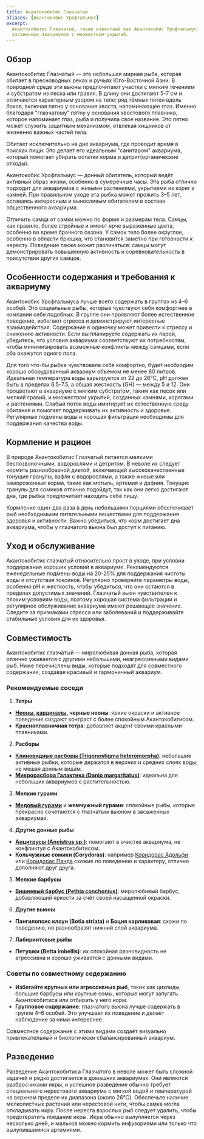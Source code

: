```yaml
---
title: Акантокобитис Глазчатый
aliases: [Акантокобис Урофтальмус]
excerpt:
  Акантокобитис Глазчатый, также известный как Акантокобис Урофтальмус, это небольшая, мирная донная рыба, идеальная для
  засаженных аквариумов с множеством укрытий.
---
```


## Обзор

Акантокобитис Глазчатый — это небольшая мирная рыба, которая обитает в пресноводных реках и ручьях Юго-Восточной Азии. В
природной среде эти вьюны предпочитают участки с мягким течением и субстратом из песка или гравия. В длину они достигают
5-7 см и отличаются характерным узором на теле: ряд тёмных пятен вдоль боков, включая пятно у основания хвоста,
напоминающее глаз. Именно благодаря "глазчатому" пятну у основания хвостового плавника, которое напоминает глаз, рыба и
получила свое название. Это пятно может служить защитным механизмом, отвлекая хищников от жизненно важных частей тела.

Обитает исключительно на дне аквариума, где проводит время в поисках пищи. Это делает его идеальным "санитаром"
аквариума, который помогает убирать остатки корма и детрит(органические отходы).

Акантокобис Урофтальмус — донный обитатель, который ведёт активный образ жизни, особенно в сумеречные часы. Эта рыба
отлично подходит для аквариумов с живыми растениями, укрытиями из коряг и камней. При правильном уходе эта рыбка может
прожить 3–5 лет, оставаясь интересным и выносливым обитателем в составе общественного аквариума.

Отличить самца от самки можно по форме и размерам тела. Самцы, как правило, более стройные и имеют ярче выраженные
цвета, особенно во время брачного сезона. У самок тело более округлое, особенно в области брюшка, что становится заметно
при готовности к нересту. Поведение также может различаться: самцы могут демонстрировать повышенную активность и
соревновательность в присутствии других самцов.

## Особенности содержания и требования к аквариуму

Акантокобис Урофтальмуса лучше всего содержать в группах из 4–6 особей. Это социальные рыбы, которые чувствуют себя
комфортнее в компании себе подобных. В группе они проявляют более естественное поведение, избегают стресса и
демонстрируют интересные взаимодействия. Содержание в одиночку может привести к стрессу и снижению активности. Если вы
планируете содержать их парой, убедитесь, что условия аквариума соответствуют их потребностям, чтобы минимизировать
возможные конфликты между самцами, если оба окажутся одного пола.

Для того что-бы рыбка чувствовала себя комфортно, будет необходим хорошо оборудованный аквариум объемом не менее 80
литров. Идеальная температура воды варьируется от 22 до 26°C, pH должен быть в пределах 6.5-7.5, а общая жесткость (GH)
— между 5 и 12. Они процветают в аквариуме с мягким субстратом, таким как песок или мелкий гравий, и множеством укрытий,
созданных камнями, корягами и растениями. Слабый поток воды имитирует их естественную среду обитания и помогает
поддерживать их активность и здоровье. Регулярные подмены воды и хорошая фильтрация необходимы для поддержания качества
воды.

## Кормление и рацион

В природе Акантокобитис Глазчатый питается мелкими беспозвоночными, водорослями и детритом. В неволе их следует кормить
разнообразной диетой, включающей высококачественные тонущие гранулы, вафли с водорослями, а также живые или замороженные
корма, такие как мотыль, артемия и дафния. Тонущие гранулы для сомиков отлично подойдут, так как они легко достигают
дна, где рыбка предпочитает находить себе пищу.

Кормление один-два раза в день небольшими порциями обеспечивает рыб необходимыми питательными веществами для поддержания
здоровья и активности. Важно убедиться, что корм достигает дна аквариума, чтобы у глазчатого вьюна был доступ к питанию.

## Уход и обслуживание

Акантокобитис глазчатый относительно прост в уходе, при условии поддержания хороших условий в аквариуме. Рекомендуются
еженедельные подмены воды на 20-25% для поддержания чистоты воды и отсутствия токсинов. Регулярно проверяйте параметры
воды, особенно pH и жесткость, чтобы убедиться, что они остаются в пределах допустимых значений. Глазчатый вьюн
чувствителен к плохим условиям воды, поэтому хорошая система фильтрации и регулярное обслуживание аквариума имеют
решающее значение. Следите за признаками стресса или заболеваний и поддерживайте стабильные условия для их здоровья.

## Совместимость

Акантокобитис глазчатый — миролюбивая донная рыба, которая отлично уживается с другими небольшими, неагрессивными видами
рыб. Ниже перечислены виды, которые подходят для совместного содержания, создавая красивый и гармоничный аквариум.

### Рекомендуемые соседи

1. **Тетры**

- **[Неоны](/ru/paracheirodon-innesi), [кардиналы](/ru/tanichthys-albonubes), черные неоны**: яркие окраски и активное
  поведение создают контраст с более спокойным Акантокобитисом.
- **Красноплавничная тетра**: добавляет акцент своими красными плавниками.

2. **Расборы**

- **[Клиновидные расборы (Trigonostigma heteromorpha)](/ru/trigonostigma-heteromorpha)**: небольшие активные рыбки,
  которые держатся в верхних и средних слоях воды, не мешая донным видам.
- **[Микрорасбора Галактика (Danio margaritatus)](/ru/danio-margaritatus)**: идеальна для небольших аквариумов с
  растительностью.

3. **Мелкие гурами**

- **[Медовый гурами](/ru/trichogaster-chuna)** и **жемчужный гурами**: спокойные рыбы, которые прекрасно сочетаются с
  глазчатым вьюном в засаженных аквариумах.

4. **Другие донные рыбы**

- **[Анцитрусы (Ancistrus sp.)](/ru/ancistrus-sp)**: помогают в очистке аквариума, не конфликтуя с Акантокобитисом.
- **Кольчужные сомики (Corydoras)**: например [Коридорас Адольфи](/ru/corydoras-adolfoi) или
  [Коридорас Панда](/ru/corydoras-panda/) схожие по поведению и характеру, отлично дополняют друг друга.

5. **Мелкие барбусы**

- **[Вишневый барбус (Pethia conchonius)](/ru/pethia-conchonius)**: миролюбивый барбус, добавляющий яркости за счёт
  своей насыщенной окраски.

6. **Другие вьюны**

- **Пангилопсис клоун (Botia striata)** и **Боция карликовая**: схожи по поведению, но разнообразят нижний слой
  аквариума.

7. **Лабиринтовые рыбы**

- **Петушки (Betta imbellis)**: их спокойная разновидность не агрессивна и хорошо уживается с донными видами.

### Советы по совместному содержанию

- **Избегайте крупных или агрессивных рыб**, таких как цихлиды, большие барбусы или крупные сомы, которые могут запугать
  Акантокобитиса или отбирать у него корм.
- **Групповое содержание**: глазчатого вьюна лучше содержать в группе 4–6 особей. Это улучшает их поведение и делает
  наблюдение за ними интереснее.

Совместное содержание с этими видами создаёт визуально привлекательный и биологически сбалансированный аквариум.

## Разведение

Разведение Акантокобитиса Глазчатого в неволе может быть сложной задачей и редко достигается в домашних аквариумах. Они
являются разбросчиками икры, и успешное разведение обычно требует специального нерестового аквариума с мягкой водой и
температурой на верхнем пределе их диапазона (около 26°C). Обеспечьте наличие мелколистных растений или нерестовой нити,
чтобы самка могла откладывать икру. После нереста взрослых рыб следует удалить, чтобы предотвратить поедание икры. Икра
обычно вылупляется через несколько дней, и мальков можно кормить инфузориями или только что вылупившимися артемиями.
